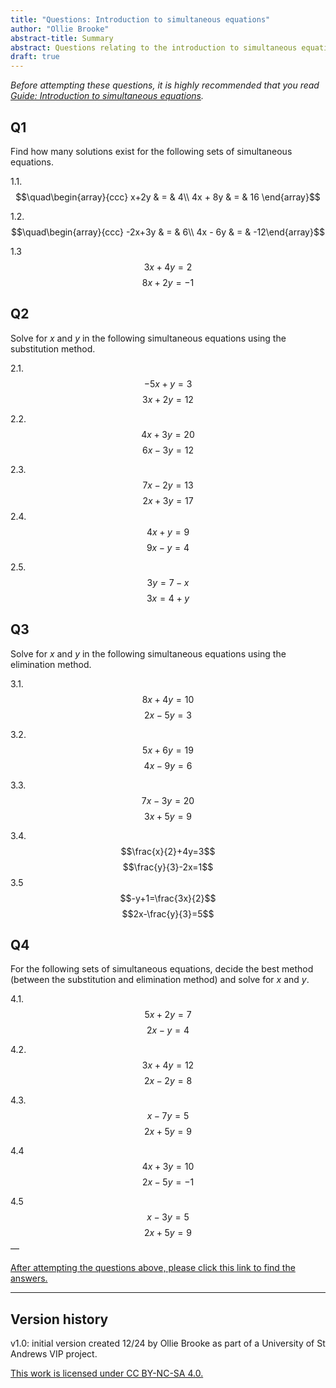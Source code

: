 ```yaml
---
title: "Questions: Introduction to simultaneous equations"
author: "Ollie Brooke"
abstract-title: Summary
abstract: Questions relating to the introduction to simultaneous equations study guide.
draft: true
---
```


*Before attempting these questions, it is highly recommended that you read [Guide: Introduction to simultaneous equations](../studyguides/introtosimeqs.qmd).*

## Q1 {-}

Find how many solutions exist for the following sets of simultaneous equations.

1.1. $$\quad\begin{array}{ccc} x+2y & = & 4\\ 4x + 8y & = & 16 \end{array}$$

1.2. $$\quad\begin{array}{ccc} -2x+3y & = & 6\\ 4x - 6y & = & -12\end{array}$$

1.3
$$3x+4y=2$$
$$8x+2y=-1$$

## Q2 {-}

Solve for $x$ and $y$ in the following simultaneous equations using the substitution method.

2.1. 
$$-5x+y=3$$
$$3x+2y=12$$
 
2.2. 
$$4x+3y=20$$
$$6x-3y=12$$
 
2.3.
$$7x-2y=13$$
$$2x+3y=17$$
2.4. 
$$4x+y=9$$
 $$9x-y=4$$

2.5. 
$$3y=7-x$$
$$3x=4+y$$
 

## Q3 {-}

Solve for $x$ and $y$ in the following simultaneous equations using the elimination method.

3.1. 
$$8x+4y=10$$
$$2x-5y=3$$
 

3.2. 
$$5x+6y=19$$
$$4x-9y=6$$
 
3.3. 
$$7x-3y=20$$
$$3x+5y=9$$

3.4.
$$\frac{x}{2}+4y=3$$
$$\frac{y}{3}-2x=1$$
3.5
$$-y+1=\frac{3x}{2}$$
$$2x-\frac{y}{3}=5$$
 

## Q4 {-}

For the following sets of simultaneous equations, decide the best method (between the substitution and elimination method) and solve for $x$ and $y$.

4.1.
$$5x+2y=7$$
$$2x-y=4$$
 

4.2.
$$3x+4y=12$$
$$2x-2y=8$$
 

4.3.
$$x-7y=5$$
$$2x+5y=9$$


4.4
$$4x+3y=10$$
$$2x-5y=-1$$


4.5
$$x-3y=5$$
$$2x+5y=9$$
---

[After attempting the questions above, please click this link to find the answers.](../answers/as-introtosimeqs.qmd)

---

## Version history {-}

v1.0: initial version created 12/24 by Ollie Brooke as part of a University of St Andrews VIP project.

[This work is licensed under CC BY-NC-SA 4.0.](https://creativecommons.org/licenses/by-nc-sa/4.0/?ref=chooser-v1)



